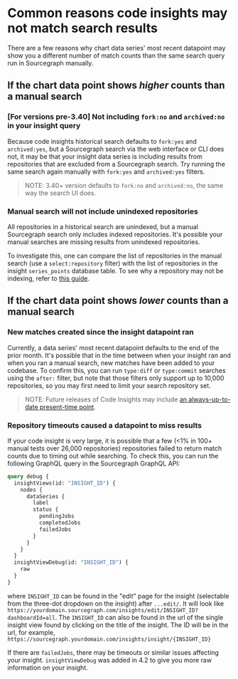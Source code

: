 # Common reasons code insights may not match search results

There are a few reasons why chart data series' most recent datapoint may show you a different number of match counts than the same search query run in Sourcegraph manually.

## If the chart data point shows *higher* counts than a manual search

### [For versions pre-3.40] Not including `fork:no` and `archived:no` in your insight query

Because code insights historical search defaults to `fork:yes` and `archived:yes`, but a Sourcegraph search via the web interface or CLI does not, it may be that your insight data series is including results from repositories that are excluded from a Sourcegraph search. Try running the same search again manually with `fork:yes` and `archived:yes` filters.

> NOTE: 3.40+ version defaults to `fork:no` and `archived:no`, the same way the search UI does.

### Manual search will not include unindexed repositories

All repositories in a historical search are unindexed, but a manual Sourcegraph search only includes indexed repositories. It's possible your manual searches are missing results from unindexed repositories.

To investigate this, one can compare the list of repositories in the manual search (use a `select:repository` filter) with the list of repositories in the insight `series_points` database table. To see why a repository may not be indexing, refer to [this guide](../../admin/troubleshooting.md#sourcegraph-is-not-returning-results-from-a-repository-unless-repo-is-included).

## If the chart data point shows *lower* counts than a manual search

### New matches created since the insight datapoint ran

Currently, a data series' most recent datapoint defaults to the end of the prior month. It's possible that in the time between when your insight ran and when you ran a manual search, new matches have been added to your codebase. To confirm this, you can run `type:diff` or `type:commit` searches using the `after:` filter, but note that those filters only support up to 10,000 repositories, so you may first need to limit your search repository set.

> NOTE: Future releases of Code Insights may include [an always-up-to-date present-time point](https://github.com/sourcegraph/sourcegraph/issues/24186).

### Repository timeouts caused a datapoint to miss results

If your code insight is very large, it is possible that a few (\<1% in 100+ manual tests over 26,000 repositories) repositories failed to return match counts due to timing out while searching. To check this, you can run the following GraphQL query in the Sourcegraph GraphQL API:
```graphql
query debug {
  insightViews(id: "INSIGHT_ID") {
    nodes {
      dataSeries {
        label
        status {
          pendingJobs
          completedJobs
          failedJobs
        }
      }
    }
  }
  insightViewDebug(id: "INSIGHT_ID") {
    raw
  }
}
```

where `INSIGHT_ID` can be found in the "edit" page for the insight (selectable from the three-dot dropdown on the insight) after `...edit/`. It will look like `https://yourdomain.sourcegraph.com/insights/edit/INSIGHT_ID?dashboardId=all`. The `INSIGHT_ID` can also be found in the url of the single insight view found by clicking on the title of the insight. The ID will be in the url, for example, `https://sourcegraph.yourdomain.com/insights/insight/{INSIGHT_ID}`

If there are `failedJobs`, there may be timeouts or similar issues affecting your insight.
`insightViewDebug` was added in 4.2 to give you more raw information on your insight.
